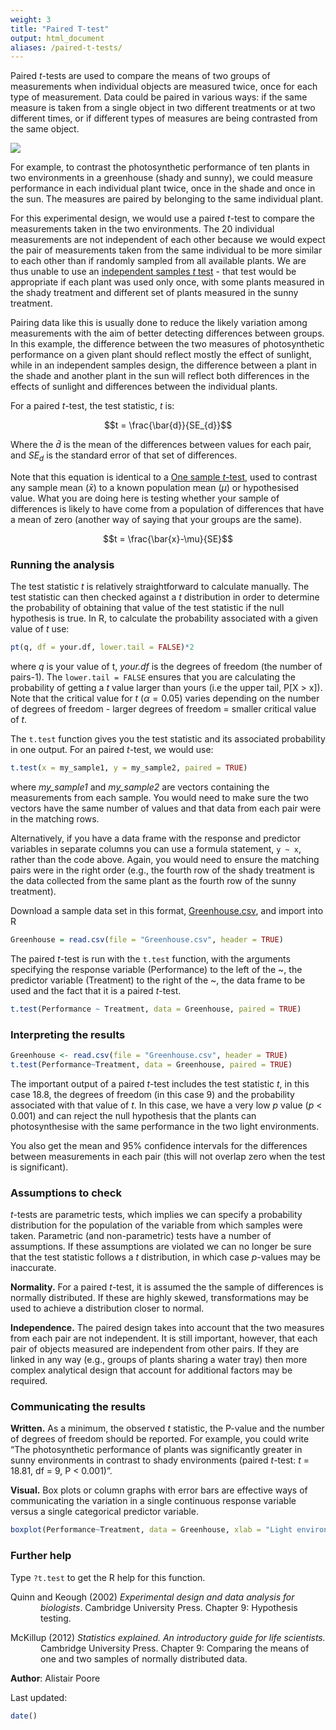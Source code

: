 ```yaml
---
weight: 3
title: "Paired T-test"
output: html_document
aliases: /paired-t-tests/
---
```


Paired *t*-tests are used to compare the means of two groups of measurements when individual objects are measured twice, once for each type of measurement. Data could be paired in various ways: if the same measure is taken from a single object in two different treatments or at two different times, or if different types of measures are being contrasted from the same object.

![](Paired_t_test_image.jpg)

For example, to contrast the photosynthetic performance of ten plants in two environments in a greenhouse (shady and sunny), we could measure performance in each individual plant twice, once in the shade and once in the sun. The measures are paired by belonging to the same individual plant.

For this experimental design, we would use a paired *t*-test to compare the measurements taken in the two environments. The 20 individual measurements are not independent of each other because we would expect the pair of measurements taken from the same individual to be more similar to each other than if randomly sampled from all available plants. We are thus unable to use an [independent samples *t* test](/statistics/t-test/two-sample-t-test/) - that test would be appropriate if each plant was used only once, with some plants measured in the shady treatment and different set of plants measured in the sunny treatment.

Pairing data like this is usually done to reduce the likely variation among measurements with the aim of better detecting differences between groups. In this example, the difference between the two measures of photosynthetic performance on a given plant should reflect mostly the effect of sunlight, while in an independent samples design, the difference between a plant in the shade and another plant in the sun will reflect both differences in the effects of sunlight and differences between the individual plants.

For a paired *t*-test, the test statistic, *t* is:

$$t = \frac{\bar{d}}{SE_{d}}$$

Where the $\bar{d}$ is the mean of the differences between values for each pair, and *SE<sub>d</sub>* is the standard error of that set of differences.

Note that this equation is identical to a [One sample *t*-test](/statistics/t-test/one-sample-t-test/), used to contrast any sample mean ($\bar{x}$) to a known population mean ($\mu$) or hypothesised value. What you are doing here is testing whether your sample of differences is likely to have come from a population of differences that have a mean of zero (another way of saying that your groups are the same).

$$t = \frac{\bar{x}-\mu}{SE}$$
  

### Running the analysis
 
The test statistic *t* is relatively straightforward to calculate manually. The test statistic can then checked against a *t* distribution in order to determine the probability of obtaining that value of the test statistic if the null hypothesis is true. In R, to calculate the probability associated with a given value of *t* use:

```r
pt(q, df = your.df, lower.tail = FALSE)*2
```

where *q* is your value of t, *your.df* is the degrees of freedom (the number of pairs-1). The `lower.tail = FALSE` ensures that you are calculating the probability of getting a *t* value larger than yours (i.e the upper tail, P[X > x]). Note that the critical value for *t* ($\alpha = 0.05$) varies depending on the number of degrees of freedom - larger degrees of freedom = smaller critical value of *t*.

The `t.test` function gives you the test statistic and its associated probability in one output. For an paired *t*-test, we would use: 

```r
t.test(x = my_sample1, y = my_sample2, paired = TRUE)
```

where *my_sample1* and *my_sample2* are vectors containing the measurements from each sample. You would need to make sure the two vectors have the same number of values and that data from each pair were in the matching rows.

Alternatively, if you have a data frame with the response and predictor variables in separate columns you can use a formula statement, `y ~ x`, rather than the code above. Again, you would need to ensure the matching pairs were in the right order (e.g., the fourth row of the shady treatment is the data collected from the same plant as the fourth row of the sunny treatment).

Download a sample data set in this format, [Greenhouse.csv](/datasets/Greenhouse.csv/), and import into R

```r
Greenhouse = read.csv(file = "Greenhouse.csv", header = TRUE)
```

The paired *t*-test is run with the `t.test` function, with the arguments specifying the response variable (Performance) to the left of the ~, the predictor variable (Treatment) to the right of the ~, the data frame to be used and the fact that it is a paired *t*-test.

```r
t.test(Performance ~ Treatment, data = Greenhouse, paired = TRUE)
```
  

### Interpreting the results
 

```r
Greenhouse <- read.csv(file = "Greenhouse.csv", header = TRUE)
t.test(Performance~Treatment, data = Greenhouse, paired = TRUE)
```

The important output of a paired *t*-test includes the test statistic *t*, in this case 18.8, the degrees of freedom (in this case 9) and the probability associated with that value of *t*. In this case, we have a very low *p* value (*p* < 0.001) and can reject the null hypothesis that the plants can photosynthesise with the same performance in the two light environments.

You also get the mean and 95% confidence intervals for the differences between measurements in each pair (this will not overlap zero when the test is significant).
  

### Assumptions to check       
 
*t*-tests are parametric tests, which implies we can specify a probability distribution for the population of the variable from which samples were taken. Parametric (and non-parametric) tests have a number of assumptions. If these assumptions are violated we can no longer be sure that the test statistic follows a *t* distribution, in which case *p*-values may be inaccurate.   

**Normality.** For a paired *t*-test, it is assumed the the sample of differences is normally distributed. If these are highly skewed, transformations may be used to achieve a distribution closer to normal. 

**Independence.** The paired design takes into account that the two measures from each pair are not independent. It is still important, however, that each pair of objects measured are independent from other pairs. If they are linked in any way (e.g., groups of plants sharing a water tray) then more complex analytical design that account for additional factors may be required.
  

### Communicating the results
 
**Written.** As a minimum, the observed *t* statistic, the P-value and the number of degrees of freedom should be reported. For example, you could write "The photosynthetic performance of plants was significantly greater in sunny environments in contrast to shady environments (paired *t*-test: *t* = 18.81, df = 9, P < 0.001)". 

**Visual.** Box plots or column graphs with error bars are effective ways of communicating the variation in a single continuous response variable versus a single categorical predictor variable.

```r
boxplot(Performance~Treatment, data = Greenhouse, xlab = "Light environment", ylab = "Photosynthetic performance (FvFm)")
```
  

### Further help
 
Type `?t.test` to get the R help for this function. 

<p style="margin-left:.5in;text-indent:-.5in">Quinn and Keough (2002) *Experimental design and data analysis for biologists*. Cambridge University Press. Chapter 9: Hypothesis testing.</p>

<p style="margin-left:.5in;text-indent:-.5in">McKillup (2012) *Statistics explained. An introductory guide for life scientists.* Cambridge University Press. Chapter 9: Comparing the means of one and two samples of normally distributed data.</p>
  

**Author**: Alistair Poore
 
Last updated:
```r
date()
```

